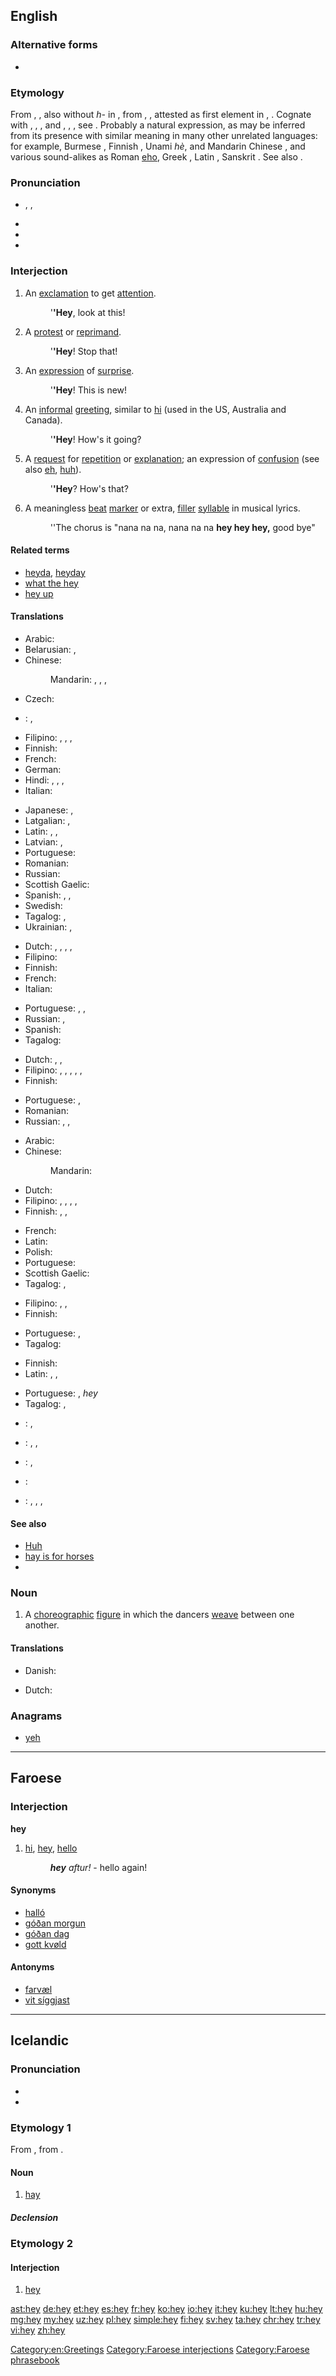 ==English==

===Alternative forms===
* {{l|en|hay}}

===Etymology===
From {{etyl|enm|en}} {{term|hey|lang=enm}}, {{term|hei|lang=enm}}, also without ''h-'' in {{term|ey|lang=enm}}, from {{etyl|ang|en}} {{term/t|ang|*hē}}, {{term|ēa|pos=interjection|lang=ang}}, attested as first element in {{etyl|ang|en}} {{term/t|ang|hēlā}}, {{term/t|ang|ēalā||O!, alas!, oh!, lo!}}. Cognate with {{etyl|nl|-}} {{term|he|lang=nl}}, {{term|hei||hi, hey|lang=nl}}, {{etyl|de|-}} {{term|hei||hey, wow|lang=de}}, {{etyl|da|-}} and {{etyl|sv|-}} {{term|hej||hello, hey|lang=da|lang=sv}}, {{etyl|fo|-}} {{term|hey||hey, hello|lang=fo}}, {{etyl|is|-}} {{term|hei||hey|lang=is}}, see {{l|en|heigh}}. Probably a natural expression, as may be inferred from its presence with similar meaning in many other unrelated languages: for example, Burmese {{term|ဟေး|lang=my|sc=Mymr|tr=hei}}, Finnish {{term|hei|lang=fi}}, Unami ''hè'', and Mandarin Chinese {{term|哎|lang=cmn|sc=Hani|tr=āi}}, and various sound-alikes as Roman [[eho]], Greek {{term|εἴα|tr=eia|lang=grc}}, Latin {{term|eia|lang=la}}, Sanskrit {{term|sc=Deva|हे|tr=he|lang=sa}}. See also {{l|en|hello}}.

===Pronunciation===
* {{enPR|hā}}, {{IPA|/heɪ/}}, {{X-SAMPA|/heI/}}
* {{audio|en-us-hey.ogg|Audio (US)}}
* {{homophones|lang=en|hay}}
* {{rhymes|eɪ}}

===Interjection===
{{en-interj}}

# An [[exclamation]] to get [[attention]].
#: '''''Hey''', look at this!
# A [[protest]] or [[reprimand]].
#: '''''Hey'''! Stop that!
# An [[expression]] of [[surprise]].
#: '''''Hey'''! This is new!
# An [[informal]] [[greeting]], similar to [[hi]] (used in the US, Australia and Canada).
#: '''''Hey'''! How's it going?
# A [[request]] for [[repetition]] or [[explanation]]; an expression of [[confusion]] (see also [[eh]], [[huh]]).
#: '''''Hey'''? How's that?
# A meaningless [[beat]] [[marker]] or extra, [[filler]] [[syllable]] in musical lyrics.
#: ''The chorus is "nana na na, nana na na '''hey hey hey,''' good bye"

====Related terms====
* [[heyda]], [[heyday]]
* [[what the hey]]
* [[hey up]]

====Translations====
{{trans-top|exclamation to get attention}}
* Arabic: {{t|ar|ياه|tr=yaah}}
* Belarusian: {{t|be|гэй|tr=hej|sc=Cyrl}}, {{t|be|эй|tr=ej|sc=Cyrl}}
* Chinese:
*: Mandarin: {{t+|cmn|喂|tr=wèi|sc=Hani}}, {{t+|cmn|哎|tr=āi|sc=Hani}}, {{t+|cmn|嗨|tr=hāi|sc=Hani}}, {{t+|cmn|嘿|tr=hēi|sc=Hani}}
* Czech: {{t|cs|hele}}
* {{ttbc|nl}}: {{t|nl|he}}, {{t|nl|[[he]] [[daar]]}} <!-- was "he daar" - assumed sum-of-parts; if an idiom, remove the wikilinks to the individual words. see [[User:Kephir/gadgets/xte#Translation_fixing]] -->
* Filipino: {{t|tl|hoy}}, {{t|tl|uy}}, {{t|tl|ui}}, {{t|tl|oi}}
* Finnish: {{t+|fi|hei}}
* French: {{t+|fr|hé}}
* German: {{t+|de|Hallo}}
* Hindi: {{t|hi|अरे|tr=arē|sc=Deva}}, {{t|hi|अजी|tr=ajī|sc=Deva}}, {{t|hi|हे|tr=hē|sc=Deva}}, {{t|hi|रे|tr=rē|sc=Deva}}
* Italian: {{t|it|ehi}}
{{trans-mid}}
* Japanese: {{t+|ja|おい|tr=oi}}, {{t|ja|ねえ|tr=nē}}
* Latgalian: {{t|ltg|dzie}}, {{t|ltg|klaus}}
* Latin: {{t|la|salve}}, {{qualifier|to multiple people}} {{t|la|salvete}}, {{t|la|eho}}
* Latvian: {{t|lv|klau}}, {{t|lv|eu}}
* Portuguese: {{t+|pt|ei}}
* Romanian: {{t|ro|hei}}
* Russian: {{t+|ru|эй|tr=ej}}
* Scottish Gaelic: {{t|gd|hòigh}}
* Spanish: {{t+|es|oye}}, {{t+|es|hey}}, {{t+|es|eh}}
* Swedish: {{t+|sv|hallå}}
* Tagalog: {{t|tl|hoy}}, {{t|tl|uy}}
* Ukrainian: {{t|uk|гей|tr=hej|sc=Cyrl}}, {{t|uk|ей|tr=ej|sc=Cyrl}}
{{trans-bottom}}

{{trans-top|protest or reprimand}}
* Dutch: {{t|nl|he}}, {{t|nl|hela}}, {{t|nl|ho}}, {{t|nl|hola}}, {{t|nl|homaar}}
* Filipino: {{t|tl|hoy}}
* Finnish: {{t+|fi|hei}}
* French: {{t+|fr|hé}}
* Italian: {{t|it|ehi}}
{{trans-mid}}
* Portuguese: {{t+|pt|ei}}, {{t|pt|epa}}, {{t+|pt|opa}}
* Russian: {{t+|ru|эй|tr=ej}}, {{t+|ru|э|tr=e}}
* Spanish: {{t+|es|oye}}
* Tagalog: {{t|tl|hoy}}
{{trans-bottom}}

{{trans-top|expression of surprise}}
* Dutch: {{t+|nl|he}}, {{t|nl|heh}}, {{t+|nl|huh}}
* Filipino: {{t|tl|hoy}}, {{t|tl|uy}}, {{t|tl|ui}}, {{t|tl|talaga}}, {{t|tl|a}}, {{t|tl|ah}}
* Finnish: {{t|fi|oh-hoh}}
{{trans-mid}}
* Portuguese: {{t|pt|epa}}, {{t+|pt|opa}}
* Romanian: {{t+|ro|hop}}
* Russian: {{t+|ru|ой|tr=oj}}, {{t|ru|ух ты|tr=ux ty}}, {{t+|ru|ого|tr=ogó, ohó}}
{{trans-bottom}}

{{trans-top|informal greeting}}
* Arabic: {{t|ar|هلا|tr=halā|sc=Arab}}
* Chinese:
*: Mandarin: {{t+|cmn|嗨|sc=Hani}}
* Dutch: {{t+|nl|hoi}}
* Filipino: {{t|tl|hoy}}, {{t|tl|uy}}, {{t|tl|ui}}, {{t|tl|oi}}, {{t|tl|ei}}
* Finnish: {{t+|fi|hei}}, {{t+|fi|terve}}, {{t+|fi|moro}}
{{trans-mid}}
* French: {{t+|fr|coucou}}
* Latin: {{t|la|eho}}
* Polish: {{t+|pl|hej}}
* Portuguese: {{t+|pt|oi}}
* Scottish Gaelic: {{t|gd|hòigh}}
* Tagalog: {{t|tl|hoy}}, {{t|tl|uy}}
{{trans-bottom}}

{{trans-top|request for repetition or explanation}}
* Filipino: {{t|tl|uy}}, {{t|tl|ui}}, {{t|tl|ei}}
* Finnish: {{t+|fi|hei}}
{{trans-mid}}
* Portuguese: {{t|pt|hã}}, {{t|pt|hem}}
* Tagalog: {{t|tl|uy}}
{{trans-bottom}}

{{trans-top|meaningless beat marker, filler syllable}}
* Finnish: {{t+|fi|hei}}
* Latin: {{t+|la|o}}, {{t+|la|ō}}, {{t|la|jo}}
{{trans-mid}}
* Portuguese: {{t|pt|é}}, ''hey''
* Tagalog: {{t|tl|hoy}}, {{t|tl|uy}}
{{trans-bottom}}

{{checktrans-top}}
* {{ttbc|bg}}: {{t|bg|zdrasti|sc=Cyrl}}, {{t|bg|здрасти|sc=Cyrl}}
* {{ttbc|fr}}: {{t|fr|hé}}, {{t|fr|eh}}, {{t|fr|hep}}
{{trans-mid}}
* {{ttbc|sl}}: {{t|sl|hej}}, {{t|sl|ej}}
* {{ttbc|es}}: {{t|es|eh|alt=¡eh!}} <!-- was "¡[[eh]]!" - assumed inflected form or vocalised spelling; please verify if linking is acceptable. see [[User:Kephir/gadgets/xte#Translation_fixing]] -->
* {{ttbc|sv}}: {{qualifier|1, 2, 3, 4, 5}} {{t|sv|hallå}}, {{qualifier|4}} {{t|sv|tja}}, {{qualifier|4, 6}} {{t|sv|hej}}, {{qualifier|6}} {{t|sv|hej hå}}
{{trans-bottom}}

====See also====
* [[huh|Huh]]
* [[hay is for horses]]
* {{pedialite}}

===Noun===
{{en-noun}}

# {{context|country dancing|lang=en}} A [[choreographic]] [[figure]] in which the dancers [[weave]] between one another.

====Translations====
{{trans-top|country dancing figure}}
* Danish: {{t+|da|hej}}
{{trans-mid}}
* Dutch: {{t|nl|hey}}
{{trans-bottom}}

===Anagrams===
* [[yeh#English|yeh]]

[[Category:en:Greetings]]

----

==Faroese==

===Interjection===
'''hey'''

# [[hi]], [[#English|hey]], [[hello]]
#: '''''hey''' aftur!'' - hello again!

====Synonyms====
* [[halló]]
* [[góðan morgun]]
* [[góðan dag]]
* [[gott kvøld]]

====Antonyms====
* [[farvæl]]
* [[vit síggjast]]

[[Category:Faroese interjections]]
[[Category:Faroese phrasebook]]

----

==Icelandic==

===Pronunciation===
* {{IPA|/heiː/|lang=is}}
* {{rhymes|eiː|lang=is}}

===Etymology 1===
From {{etyl|non|is}} {{term|hey|lang=non}}, from {{etyl|gem-pro|is}} {{term/t|gem-pro|*hawją}}.

====Noun====
{{is-noun|n|heys|hey}}

# {{context|usually|uncountable|lang=is}} [[hay]]

=====Declension=====
{{is-decl-noun-n-s|h|ey|j=j}}

===Etymology 2===

====Interjection====
{{head|is|interjection}}

# [[#English|hey]]

[[ast:hey]]
[[de:hey]]
[[et:hey]]
[[es:hey]]
[[fr:hey]]
[[ko:hey]]
[[io:hey]]
[[it:hey]]
[[ku:hey]]
[[lt:hey]]
[[hu:hey]]
[[mg:hey]]
[[my:hey]]
[[uz:hey]]
[[pl:hey]]
[[simple:hey]]
[[fi:hey]]
[[sv:hey]]
[[ta:hey]]
[[chr:hey]]
[[tr:hey]]
[[vi:hey]]
[[zh:hey]]